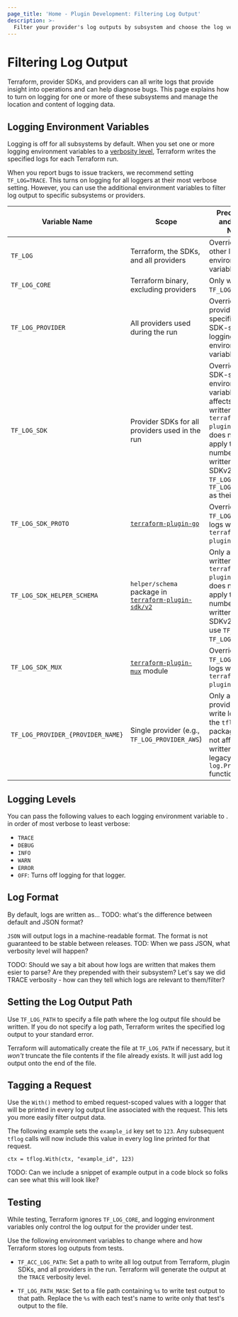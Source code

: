 ```yaml
---
page_title: 'Home - Plugin Development: Filtering Log Output'
description: >-
  Filter your provider's log outputs by subsystem and choose the log verbosity level.
---
```


# Filtering Log Output

Terraform, provider SDKs, and providers can all write logs that provide insight into operations and can help diagnose bugs. This page explains how to turn on logging for one or more of these subsystems and manage the location and content of logging data.

## Logging Environment Variables

Logging is off for all subsystems by default. When you set one or more logging environment variables to a [verbosity level](#verbosity-levels-and-format), Terraform writes the specified logs for each Terraform run.

When you report bugs to issue trackers, we recommend setting `TF_LOG=TRACE`. This turns on logging for all loggers at their most verbose setting. However, you can use the additional environment variables to filter log output to specific subsystems or providers.

| Variable Name | Scope | Precedence and Usage Notes |
| --------------|-------------|-------------|
`TF_LOG` | Terraform, the SDKs, and all providers | Overrides all other logging environment variables. |
| `TF_LOG_CORE` | Terraform binary, excluding providers | Only works if `TF_LOG` is not set.|
| `TF_LOG_PROVIDER` | All providers used during the run | Overrides provider-specific and SDK-specific logging environment variables.|
|`TF_LOG_SDK` | Provider SDKs for all providers used in the run | Overriden by SDK-specific environment variables. Only affects logs written with `terraform-plugin-log`. It does not yet apply to a large number of logs written by SDKv2 that use `TF_LOG` or `TF_LOG_PROVIDER` as their level. |
`TF_LOG_SDK_PROTO` | [`terraform-plugin-go`](https://pkg.go.dev/github.com/hashicorp/terraform-plugin-go) | Overrides `TF_LOG_SDK` for logs written by `terraform-plugin-go` only. |
| `TF_LOG_SDK_HELPER_SCHEMA`| `helper/schema` package in [`terraform-plugin-sdk/v2`](https://pkg.go.dev/github.com/hashicorp/terraform-plugin-sdk/v2/helper/schema)  | Only affects logs written with `terraform-plugin-log`. It does not yet apply to a large number of logs written by SDKv2 that still use `TF_LOG` or `TF_LOG_PROVIDER`. |
|`TF_LOG_SDK_MUX`| [`terraform-plugin-mux`](https://pkg.go.dev/github.com/hashicorp/terraform-plugin-mux) module | Overrides `TF_LOG_SDK` for logs written by `terraform-plugin-mux` only.
| `TF_LOG_PROVIDER_{PROVIDER_NAME}`| Single provider (e.g., `TF_LOG_PROVIDER_AWS`) | Only applies to providers that write logs using the `tflog` package. Does not affect logs written by legacy `log.Print*` functions. |

## Logging Levels

You can pass the following values to each logging environment variable to .  in order of most verbose to least verbose:

* `TRACE`
* `DEBUG`
* `INFO`
* `WARN`
* `ERROR`
* `OFF`: Turns off logging for that logger.


## Log Format

By default, logs are written as...
TODO: what's the difference between default and JSON format?

`JSON` will output logs in a machine-readable format. The format is not guaranteed to be stable between releases.
TOD: When we pass JSON, what verbosity level will happen?

TODO: Should we say a bit about how logs are written that makes them esier to parse? Are they prepended with their subsystem? Let's say we did TRACE verbosity - how can they tell which logs are relevant to them/filter?


## Setting the Log Output Path

Use `TF_LOG_PATH` to specify a file path where the log output file should be written. If you do not specify a log path, Terraform writes the specified log output to your standard error.

Terraform will automatically create the file at `TF_LOG_PATH` if necessary, but it _won't_ truncate the file contents if the file already exists. It will just add log output onto the end of the file.

## Tagging a Request

Use the `With()` method to embed request-scoped values with a logger that will be printed in every log output line associated with the request. This lets you more easily filter output data.

The following example sets the `example_id` key set to `123`. Any subsequent `tflog` calls will now include this value in every log line printed for that request.

```
ctx = tflog.With(ctx, "example_id", 123)
```

TODO: Can we include a snippet of example output in a code block so folks can see what this will look like?


## Testing

While testing, Terraform ignores `TF_LOG_CORE`, and logging environment variables only control the log output for the provider under test.

Use the following environment variables to change where and how Terraform stores log outputs from tests.

  - `TF_ACC_LOG_PATH`: Set a path to write all log output from Terraform, plugin SDKs, and all providers in the run. Terraform will generate the output at the `TRACE` verbosity level.

  - `TF_LOG_PATH_MASK`: Set to a file path containing `%s` to write test output to that path. Replace the `%s` with each test's name to write only that test's output to the file.
